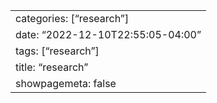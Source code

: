 ---
categories: ["research"]
date: "2022-12-10T22:55:05-04:00"
tags: ["research"]
title: "research"
showpagemeta: false
---